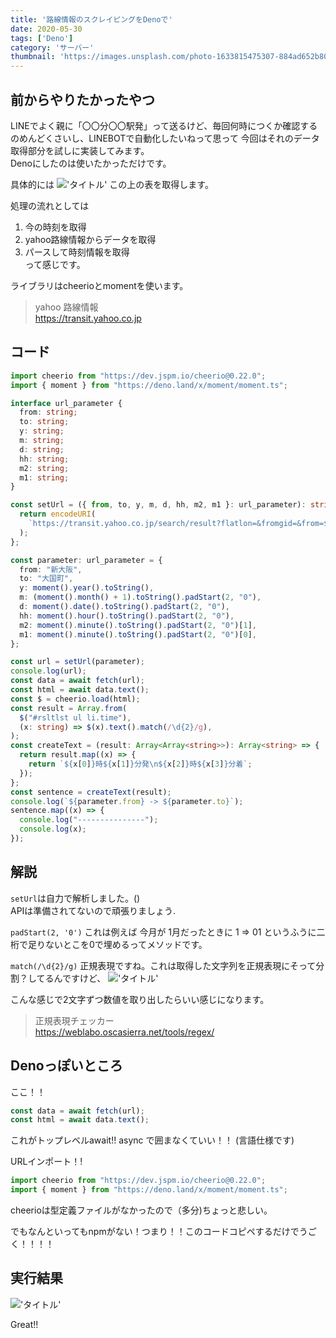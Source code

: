 ```yaml
---
title: '路線情報のスクレイピングをDenoで'
date: 2020-05-30
tags: ['Deno']
category: 'サーバー'
thumbnail: 'https://images.unsplash.com/photo-1633815475307-884ad652b80b?crop=entropy&cs=tinysrgb&fit=max&fm=jpg&ixid=MnwzNzQ1NzR8MHwxfHJhbmRvbXx8fHx8fHx8fDE2NjY1Mjk1OTY&ixlib=rb-4.0.3&q=80&w=1080'
---
```


## 前からやりたかったやつ

LINEでよく親に「〇〇分〇〇駅発」って送るけど、毎回何時につくか確認するのめんどくさいし、LINEBOTで自動化したいねって思って
今回はそれのデータ取得部分を試しに実装してみます。\
Denoにしたのは使いたかっただけです。

具体的には !['タイトル'](https://i.gyazo.com/868acb0c4b429561bc36d2dcdb13f000.png)
この上の表を取得します。

処理の流れとしては

1. 今の時刻を取得
2. yahoo路線情報からデータを取得
3. パースして時刻情報を取得\
   って感じです。

ライブラリはcheerioとmomentを使います。

> yahoo 路線情報\
> https://transit.yahoo.co.jp

## コード

```typescript
import cheerio from "https://dev.jspm.io/cheerio@0.22.0";
import { moment } from "https://deno.land/x/moment/moment.ts";

interface url_parameter {
  from: string;
  to: string;
  y: string;
  m: string;
  d: string;
  hh: string;
  m2: string;
  m1: string;
}

const setUrl = ({ from, to, y, m, d, hh, m2, m1 }: url_parameter): string => {
  return encodeURI(
    `https://transit.yahoo.co.jp/search/result?flatlon=&fromgid=&from=${from}&tlatlon=&togid=&to=${to}&viacode=&via=&viacode=&via=&viacode=&via=&y=${y}&m=${m}&d=${d}&hh=${hh}&m2=${m2}&m1=${m1}&type=1&ticket=ic&expkind=1&userpass=1&ws=1&s=1&kw=${to}`,
  );
};

const parameter: url_parameter = {
  from: "新大阪",
  to: "大国町",
  y: moment().year().toString(),
  m: (moment().month() + 1).toString().padStart(2, "0"),
  d: moment().date().toString().padStart(2, "0"),
  hh: moment().hour().toString().padStart(2, "0"),
  m2: moment().minute().toString().padStart(2, "0")[1],
  m1: moment().minute().toString().padStart(2, "0")[0],
};

const url = setUrl(parameter);
console.log(url);
const data = await fetch(url);
const html = await data.text();
const $ = cheerio.load(html);
const result = Array.from(
  $("#rsltlst ul li.time"),
  (x: string) => $(x).text().match(/\d{2}/g),
);
const createText = (result: Array<Array<string>>): Array<string> => {
  return result.map((x) => {
    return `${x[0]}時${x[1]}分発\n${x[2]}時${x[3]}分着`;
  });
};
const sentence = createText(result);
console.log(`${parameter.from} -> ${parameter.to}`);
sentence.map((x) => {
  console.log("---------------");
  console.log(x);
});
```

## 解説

`setUrl`は自力で解析しました。()\
APIは準備されてないので頑張りましょう.

`padStart(2, '0')` これは例えば 今月が 1月だったときに 1 => 01 というふうに二桁で足りないとこを0で埋めるってメソッドです。

`match(/\d{2}/g)` 正規表現ですね。これは取得した文字列を正規表現にそって分割？してるんですけど、
!['タイトル'](https://i.gyazo.com/ca574fd2295a58e5aa54f009ffa85b21.png)

こんな感じで2文字ずつ数値を取り出したらいい感じになります。

> 正規表現チェッカー\
> https://weblabo.oscasierra.net/tools/regex/

## Denoっぽいところ

ここ！！

```typescript
const data = await fetch(url);
const html = await data.text();
```

これがトップレベルawait!! async で囲まなくていい！！ (言語仕様です)

URLインポート！!

```typescript
import cheerio from "https://dev.jspm.io/cheerio@0.22.0";
import { moment } from "https://deno.land/x/moment/moment.ts";
```

cheerioは型定義ファイルがなかったので（多分)ちょっと悲しい。

でもなんといってもnpmがない！つまり！！このコードコピペするだけでうごく！！！！

## 実行結果

!['タイトル'](https://i.gyazo.com/0a5c9721d38c855199634f6eff313704.png)

Great!!
